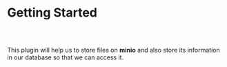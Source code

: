 
<Meta title="Storage Plugin Docs/Getting Started" />

# Getting Started

##

<br/>

This plugin will help us to store files on **minio** and also store
its information in our database so that we can access it.